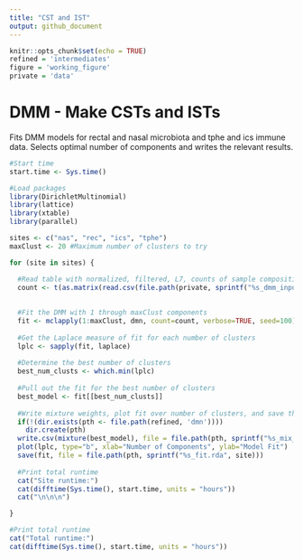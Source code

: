 ```yaml
---
title: "CST and IST"
output: github_document
---
```


```r
knitr::opts_chunk$set(echo = TRUE)
refined = 'intermediates'
figure = 'working_figure'
private = 'data'
```

# DMM - Make CSTs and ISTs

Fits DMM models for rectal and nasal microbiota and tphe and ics immune data.  Selects optimal number of components and writes the relevant results.
```r

#Start time
start.time <- Sys.time()

#Load packages
library(DirichletMultinomial)
library(lattice)
library(xtable)
library(parallel)

sites <- c("nas", "rec", "ics", "tphe")
maxClust <- 20 #Maximum number of clusters to try

for (site in sites) {

  #Read table with normalized, filtered, L7, counts of sample composition
  count <- t(as.matrix(read.csv(file.path(private, sprintf("%s_dmm_input.csv", site)), row.names=1)))
  
  
  #Fit the DMM with 1 through maxClust components
  fit <- mclapply(1:maxClust, dmn, count=count, verbose=TRUE, seed=100)
  
  #Get the Laplace measure of fit for each number of clusters
  lplc <- sapply(fit, laplace)
  
  #Determine the best number of clusters
  best_num_clusts <- which.min(lplc)
  
  #Pull out the fit for the best number of clusters
  best_model <- fit[[best_num_clusts]]
  
  #Write mixture weights, plot fit over number of clusters, and save the fitted model
  if(!(dir.exists(pth <- file.path(refined, 'dmn'))))
    dir.create(pth)
  write.csv(mixture(best_model), file = file.path(pth, sprintf("%s_mix_weights.csv", site)))
  plot(lplc, type="b", xlab="Number of Components", ylab="Model Fit")
  save(fit, file = file.path(pth, sprintf("%s_fit.rda", site)))
  
  #Print total runtime
  cat("Site runtime:")
  cat(difftime(Sys.time(), start.time, units = "hours"))
  cat("\n\n\n")

}

#Print total runtime
cat("Total runtime:")
cat(difftime(Sys.time(), start.time, units = "hours"))

```
